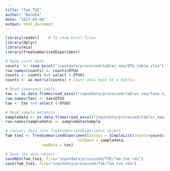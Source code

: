 ```yaml
---
title: "fam_TSE"
author: "Renuka"
date: "2023-03-08"
output: html_document
---
```


```r
library(readxl)    # To read Excel files
library(dplyr)
library(mia)
library(TreeSummarizedExperiment)

# Read count data
counts  <- read_excel("inputdata/processed/tables_new/OTU_table.xlsx") # Abundance table (e.g. ASV data; to assay data)
row.names(counts) <- counts$OTUU 
counts <- counts %>% select (-OTUU)
counts <- as.matrix(counts) # Count data must be a matrix

# Read taxonomic table
tax <- as.data.frame(read_excel("inputdata/processed/tables_new/Taxa_table.xlsx"))   # Taxonomy table (to rowData)
row.names(tax) <- tax$OTUU
tax <- tax %>% select (-OTUU) 

# Read sample metadata
sampledata <- as.data.frame(read_excel("inputdata/processed/tables_new/Metadata.xlsx"))   # Sample data (to colData)
row.names(sampledata) <- sampledata$Sample

# Convert data into TreeSummarizedExperiment object
fam_tse1 <- TreeSummarizedExperiment(assays = SimpleList(counts=counts),
                                colData = sampledata,
				rowData = tax) 

# Save the data object
saveRDS(fam_tse1, file="inputdata/processed/TSE/fam_tse.rds")
save(fam_tse1, file="inputdata/processed/TSE/fam_tse.rda")
```

